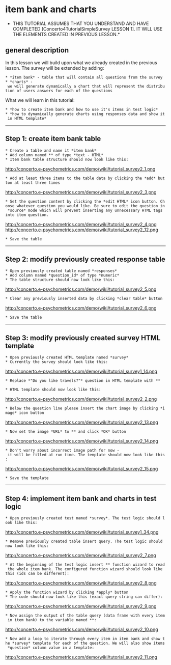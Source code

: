 =item bank and charts=

*THIS TUTORIAL ASSUMES THAT YOU UNDERSTAND AND HAVE COMPLETED [Concerto4TutorialSimpleSurvey LESSON 1]. IT WILL USE THE ELEMENTS CREATED IN PREVIOUS LESSON.*

==general description==

In this lesson we will build upon what we already created in the previous lesson. The survey will be extended by adding:

 * *item bank* - table that will contain all questions from the survey
 * *charts* - we will generate dynamically a chart that will represent the distribution of users answers for each of the questions

What we will learn in this tutorial:

 * *how to create item bank and how to use it's items in test logic*
 * *how to dynamically generate charts using responses data and show it in HTML template*

----

==Step 1: create item bank table==

 * Create a table and name it *item bank*
 * Add column named *{{{question}}}* of type *text - HTML*
 * Item bank table structure should now look like this:
http://concerto.e-psychometrics.com/demo/wiki/tutorial_survey2_1.png

 * Add at least three items to the table data by clicking the *add* button at least three times
http://concerto.e-psychometrics.com/demo/wiki/tutorial_survey2_3.png

 * Set the question content by clicking the *edit HTML* icon button. Choose whatever question you would like. Be sure to edit the question in *source* mode which will prevent inserting any unnecessary HTML tags into item question.
http://concerto.e-psychometrics.com/demo/wiki/tutorial_survey2_4.png
http://concerto.e-psychometrics.com/demo/wiki/tutorial_survey2_12.png

 * Save the table

----

==Step 2: modify previously created response table==

 * Open previously created table named *responses*
 * Add column named *question_id* of type *numeric*
 * The table structure should now look like this:
http://concerto.e-psychometrics.com/demo/wiki/tutorial_survey2_5.png

 * Clear any previously inserted data by clicking *clear table* button
http://concerto.e-psychometrics.com/demo/wiki/tutorial_survey2_6.png

 * Save the table

----

==Step 3: modify previously created survey HTML template==

 * Open previously created HTML template named *survey*
 * Currently the survey should look like this:
http://concerto.e-psychometrics.com/demo/wiki/tutorial_survey1_14.png

 * Replace *"Do you like travels?"* question in HTML template with *{{question}}*

 * HTML template should now look like this:
http://concerto.e-psychometrics.com/demo/wiki/tutorial_survey2_2.png

 * Below the question line please insert the chart image by clicking *image* icon button
http://concerto.e-psychometrics.com/demo/wiki/tutorial_survey2_13.png

 * Now set the image *URL* to *{{{ {{chart_url}} }}}* and click *OK* button
http://concerto.e-psychometrics.com/demo/wiki/tutorial_survey2_14.png

 * Don't worry about incorrect image path for now - it will be filled at run time. The template should now look like this:
http://concerto.e-psychometrics.com/demo/wiki/tutorial_survey2_15.png

 * Save the template

----

==Step 4: implement item bank and charts in test logic==

 * Open previously created test named *survey*. The test logic should look like this:
http://concerto.e-psychometrics.com/demo/wiki/tutorial_survey1_34.png

 * Remove previously created table insert query. The test logic should now look like this:
http://concerto.e-psychometrics.com/demo/wiki/tutorial_survey2_7.png 

 * At the beginning of the test logic insert *{{{concerto.table.query}}}* function wizard to read the whole item bank. The configured function wizard should look like this (ids can be different):
http://concerto.e-psychometrics.com/demo/wiki/tutorial_survey2_8.png 

 * Apply the function wizard by clicking *apply* button
 * The code should now look like this (exact query string can differ):
http://concerto.e-psychometrics.com/demo/wiki/tutorial_survey2_9.png 

 * Now assign the output of the table query (data frame with every item in item bank) to the variable named *{{{ibank}}}*:
http://concerto.e-psychometrics.com/demo/wiki/tutorial_survey2_10.png 

 * Now add a loop to iterate through every item in item bank and show the *survey* template for each of the question. We will also show items *question* column value in a template:
http://concerto.e-psychometrics.com/demo/wiki/tutorial_survey2_11.png 